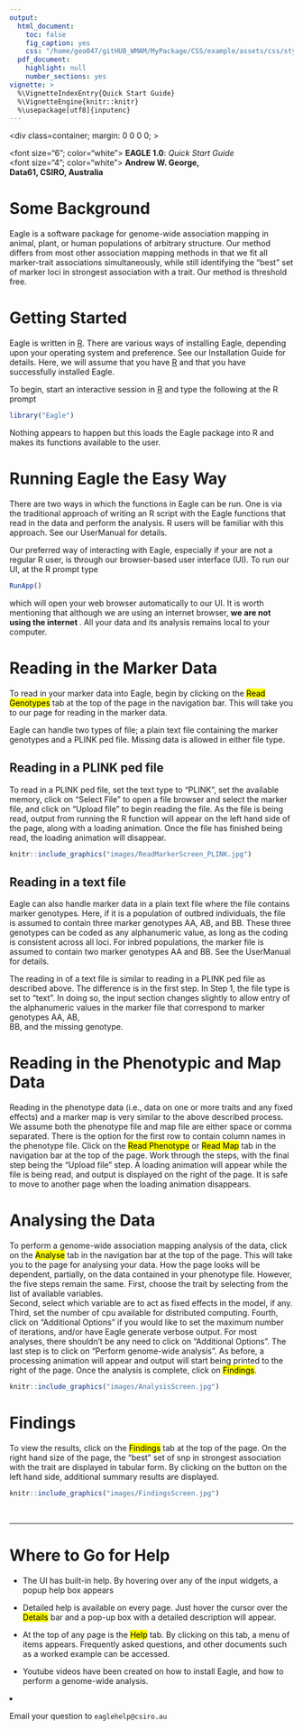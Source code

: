 ```yaml
---
output:
  html_document:
    toc: false
    fig_caption: yes
    css: "/home/geo047/gitHUB_WMAM/MyPackage/CSS/example/assets/css/styles.css"
  pdf_document:
    highlight: null
    number_sections: yes
vignette: >
  %\VignetteIndexEntry{Quick Start Guide}
  %\VignetteEngine{knitr::knitr}
  %\usepackage[utf8]{inputenc}
---
```

<head>
<meta charset=utf-8>
<meta http-equiv=X-UA-Compatible content="IE=edge">
<title>One-column fixed-width responsive layout</title>
<meta name=viewport content="width=device-width, initial-scale=1">
<meta name=Description lang=en content="ADD SITE DESCRIPTION">
<meta name=author content="ADD AUTHOR INFORMATION">
<meta name=robots content="index, follow">
</head>
<body>
<div class=container; margin: 0 0 0 0; >
<div class=header >
<font size="6"; color="white"> <b>EAGLE 1.0</b>: <i>Quick Start Guide</i> </font>
<br>
<font size="4"; color="white">  <b>  Andrew W. George, </b>  <br>
<b> Data61, CSIRO, Australia </b> </font>
</div>
<div class=content>
<div class=main>
<h1><b> Some Background </b> </h1>
<p>
Eagle is a software package for genome-wide association mapping in animal, plant, or human populations of arbitrary structure.  Our method differs from most other association mapping methods in that we fit all 
marker-trait associations simultaneously, while still identifying the "best" set of marker loci in 
strongest association with a trait.  Our method is threshold free.  


<h1><b> Getting Started </b> </h1>

Eagle is written in  [R](https://www.r-project.org/about.html). There are various ways of installing Eagle, depending upon your operating system and preference. See our Installation Guide for details. Here, we will assume that you have [R](https://www.r-project.org/about.html) and that you have successfully installed Eagle. 

To begin, start an interactive session in [R](https://www.r-project.org/about.html) and type the following at the R prompt
```r
library("Eagle")
```
Nothing appears to happen but this loads the Eagle package into R and makes its functions available to the user. 



</p>
<h1> <b> Running Eagle the Easy Way </b> </h1>
<p>
There are two ways in which the functions in Eagle can be run. One is via the traditional approach of writing an R script with the Eagle functions that read in the data and perform the analysis. R users will be familiar with this approach. See our UserManual for details.  
</p>

<p>
Our preferred way of interacting with Eagle, especially if your are not a regular R user,  is through our browser-based user interface (UI). 
To run our UI, at the R prompt type 
</p>
```r
RunApp()
```
<p>
which will open your web browser automatically to our UI.   It is worth mentioning that although we are 
using an internet browser, <b> we are not using the internet </b>. All your data and its analysis remains local to your computer. 
</p>

<h1><b> Reading in the Marker Data </b></h1>
<p>
To read in your marker data into Eagle, begin by clicking on the  <mark>Read Genotypes</mark> tab at the top of the page in the navigation bar.  This will take you to our page for reading in the marker data. 
</p>
<p>
Eagle can handle two types of file; a plain text file containing the marker genotypes and a PLINK ped file. 
Missing data is allowed in either file type.  
</p>

<h2>Reading in a PLINK ped file</h2>

<p> To read in a PLINK ped file, set the text type to "PLINK", set the available memory, click on "Select File" 
to open a file browser and select the marker file, and click on "Upload file" to begin reading the file. 
As the file is being read, output from running the R function will appear on the left hand side of the page, 
along with a loading animation. Once the file has finished being read, the loading animation will disappear.
</p>


```r
knitr::include_graphics("images/ReadMarkerScreen_PLINK.jpg")
```


<h2>Reading in a text file</h2>

Eagle can also handle marker data in a plain text file where the file contains marker genotypes. 
Here, if it is a  population of outbred individuals, the file is assumed to contain three marker genotypes 
AA, AB, and BB. These three genotypes can be coded as any alphanumeric value, as long as the coding is 
consistent across all loci. For inbred populations, the marker file is assumed to contain two 
marker genotypes AA and BB. See the UserManual for details. 


The reading in of a text file is similar to reading in a PLINK ped file as described above. 
The difference is in the first step. In Step 1, the file type is set to "text". 
In doing so, the input section changes slightly to 
allow entry of the alphanumeric values in the marker file that correspond to marker genotypes AA, AB,   
BB, and the missing genotype. 


<h1><b> Reading in the Phenotypic and Map Data </b></h1>

<p>
Reading in the phenotype data (i.e., data on one or more traits and any fixed effects) and a 
marker map is very similar to the above described process. We assume both the phenotype file and map file 
are either space or comma separated. There is the option for the first row to contain column names in 
the phenotype file. Click on the 
<mark>Read Phenotype</mark> or <mark>Read Map</mark> tab in the navigation bar at the top of the page. Work 
through the steps, with the final step being the "Upload file" step. A loading animation will appear while the file is being read, and output is displayed on the right of the page. It is safe to move to another page when the 
loading animation disappears. 
</p>

<h1><b> Analysing the Data </b></h1>
To perform a genome-wide association mapping analysis of the data, click on the <mark>Analyse</mark> tab 
in the navigation bar at the top of the page.  This will take you to the page for analysing your data. 
How the page looks will be dependent, partially, on the data contained in your phenotype file. However, 
the five steps remain the same. First, choose the trait by selecting from the list of available  variables.  
Second, select which variable are to act as fixed effects in the model, if any. 
Third,  set the number of cpu available for distributed computing.  Fourth, 
click on "Additional Options" if you would like to set the maximum number of iterations, 
and/or have Eagle generate verbose output.  For most analyses, there shouldn't be any need to click on 
"Additional Options".  The last step is to click on "Perform genome-wide analysis". As before, a 
processing animation will appear and output will start being printed to the right of the page. Once the 
analysis is complete, click on <mark>Findings</mark>. 

 
```r
knitr::include_graphics("images/AnalysisScreen.jpg")
```


<h1><b> Findings </b></h1>
To view the results, click on the <mark>Findings</mark> tab at the top of the page. On the right hand size 
of the page, the "best" set of snp in strongest association with the trait are displayed in tabular form. 
By clicking on the  button on the left hand side, additional summary results are displayed. 


```r
knitr::include_graphics("images/FindingsScreen.jpg")
```

<br>
<hr>
<h1><b>Where to Go for Help</b></h1>
<ul>
<li><p>The UI has built-in help. By hovering over any of the input widgets, a popup help box appears</p>  </li>
<li><p> Detailed help is available on every page. Just hover the cursor over the <mark>Details</mark> bar and 
a pop-up box with a detailed description will appear.</p></li>
<li><p>At the top of any page is the <mark>Help</mark> tab. By clicking on this tab, a menu of items appears. 
Frequently asked questions, and other documents such as a worked example can be accessed.</p>  </li>
<li> <p>Youtube videos have been created on how to install Eagle, and how to perform a genome-wide analysis.
</p> </ul>
<li><p> Email your question to <code>eaglehelp@csiro.au</code> </p></li>
</p>



